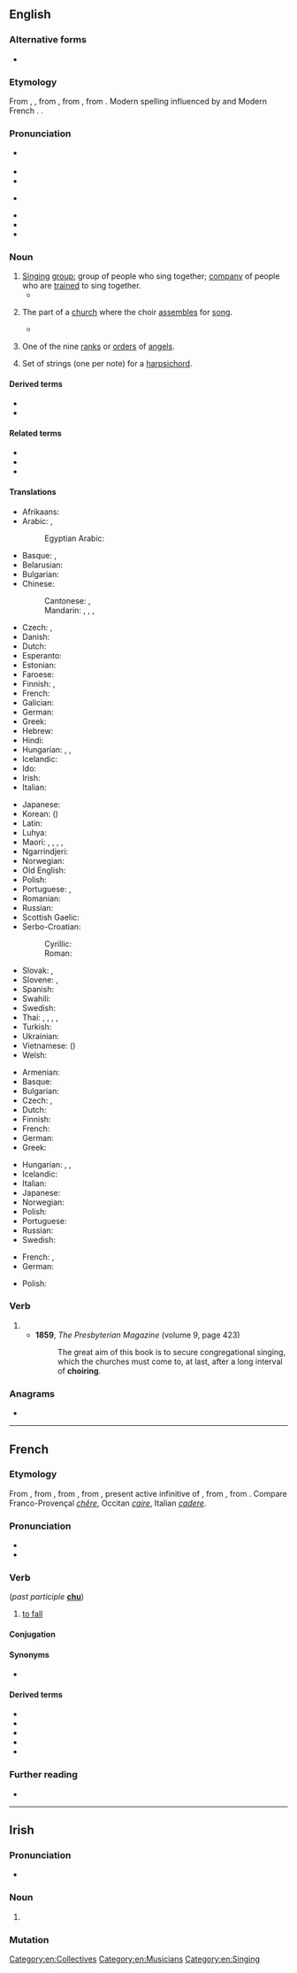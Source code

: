 {{also|chóir}}
==English==
{{wikipedia|Choir (disambiguation)}}

===Alternative forms===
* {{l|en|quire}} {{qualifier|archaic}}

===Etymology===
From {{inh|en|enm||quer}}, {{m|enm|quere}}, from {{der|en|fro|quer}}, from {{der|en|la|chorus}}, from {{der|en|grc|χορός|sc=polytonic||company of dancers or singers}}. Modern spelling influenced by {{m|en|chorus}} and Modern French {{m|fr|chœur}}. {{doublet|chorus|lang=en}}.

===Pronunciation===
* {{a|UK}} {{IPA|/kwaɪ.ə(ɹ)/|lang=en}}
* {{audio|en-uk-choir.ogg|Audio (UK)|lang=en}}
* {{rhymes|aɪə(r)|lang=en}}
* {{a|US}} {{IPA|/kwaɪɚ/|lang=en}}
* {{audio|en-us-choir.ogg|Audio (US)|lang=en}}
* {{rhymes|aɪɚ|lang=en}}
* {{homophones|lang=en|quire}}

===Noun===
{{wikipedia}}
{{en-noun}}

# [[sing|Singing]] [[group]]; group of people who sing together; [[company]] of people who are [[train]]ed to sing together.
#* {{quote-book|lang=en|year=1918|author={{w|W. B. Maxwell}}|chapter=5
|title=[http://openlibrary.org/works/OL1097634W The Mirror and the Lamp]
|passage=Then everybody once more knelt, and soon the blessing was pronounced. The '''choir''' and the clergy trooped out slowly, [&hellip;], down the nave to the western door. [&hellip;] At a seemingly immense distance the surpliced group stopped to say the last prayer.}}
#: {{ux|en|The church '''choir''' practices Thursday nights.}}
# {{lb|en|architecture}} The part of a [[church]] where the choir [[assemble]]s for [[song]].
#* {{quote-book|lang=en|year=1918|author={{w|W. B. Maxwell}}|chapter=5
|title=[http://openlibrary.org/works/OL1097634W The Mirror and the Lamp]
|passage=Here, in the transept and '''choir''', where the service was being held, one was conscious every moment of an increasing brightness; colours glowing vividly beneath the circular chandeliers, and the rows of small lights on the choristers' desks flashed and sparkled in front of the boys' faces, deep linen collars, and red neckbands.}}
# {{qualifier|Christian [[angelology]]}} One of the nine [[rank]]s or [[order]]s of [[angel]]s.
#: {{ux|en|Seraphim, Cherubim, and Thrones are three of the '''choirs''' of angels.}}
# Set of strings (one per note) for a [[harpsichord]].

====Derived terms====
* {{l|en|chorister}}
* {{l|en|Nikon choir}}

====Related terms====
* {{l|en|choral}}
* {{l|en|chorus}}
* {{l|en|quire}}

====Translations====
{{trans-top|singing group}}
* Afrikaans: {{t|af|koor|n}}
* Arabic: {{t|ar|كُورَال|m|tr=kōrāl}}, {{t|ar|جَوْقَة|f}}
*: Egyptian Arabic: {{t|arz|كورال|m|tr=korāl|sc=Arab}}
* Basque: {{t|eu|abesbatza}}, {{t|eu|koru}}
* Belarusian: {{t|be|хор|m|sc=Cyrl}}
* Bulgarian: {{t|bg|хор|m}}
* Chinese:
*: Cantonese: {{t|yue|合唱團|sc=Hani}}, {{t|yue|合唱团|tr=hap6 coeng3 tyun4|sc=Hani}}
*: Mandarin: {{t+|cmn|合唱團|sc=Hani}}, {{t+|cmn|合唱团|tr=héchàngtuán|sc=Hani}}, {{t+|cmn|唱詩班|sc=Hani}}, {{t+|cmn|唱诗班|tr=chàngshībān|sc=Hani}}
* Czech: {{t+|cs|sbor|m}}, {{t|cs|chór|m}}
* Danish: {{t+|da|kor|n}}
* Dutch: {{t+|nl|koor|n}}
* Esperanto: {{t+|eo|ĥoro}}
* Estonian: {{t+|et|koor}}
* Faroese: {{t|fo|kór|n}}
* Finnish: {{t+|fi|kuoro}}, {{t+|fi|kööri}} {{qualifier|colloquial}}
* French: {{t+|fr|chœur|m}}
* Galician: {{t+|gl|coro|m}}
* German: {{t+|de|Chor|m}}
* Greek: {{t+|el|χορωδία|f|sc=Grek}}
* Hebrew: {{t+|he|מקהלה|f|tr=maqhela|sc=Hebr}}
* Hindi: {{t+|hi|कोरस|tr=koras|sc=Deva}}
* Hungarian: {{t+|hu|kórus}}, {{t+|hu|énekkar}}, {{t+|hu|kar}}
* Icelandic: {{t+|is|kór|m}}
* Ido: {{t+|io|koro}}
* Irish: {{t|ga|cór|m}}
* Italian: {{t+|it|coro|m}}
{{trans-mid}}
* Japanese: {{t|ja|合唱団|tr=がっしょうだん, gasshōdan|sc=Jpan}}
* Korean: {{t|ko|합창단}} ({{t|ko|合唱團}})
* Latin: {{t|la|chorus|m}}
* Luhya: {{t|luy|ekwaya}}
* Maori: {{t|mi|koaea}}, {{t|mi|koea}}, {{t|mi|rōpū waiata}}, {{t|mi|tira waiata}}, {{t|mi|kapa waiata}}
* Ngarrindjeri: {{t|nay|kykulan}}
* Norwegian: {{t+|no|kor|n}}
* Old English: {{t|ang|chor|m}}
* Polish: {{t+|pl|chór|m-in}}
* Portuguese: {{t+|pt|coro|m}}, {{t+|pt|coral|m}}
* Romanian: {{t+|ro|cor}}
* Russian: {{t+|ru|хор|m}}
* Scottish Gaelic: {{t|gd|còisir|f}}
* Serbo-Croatian:
*: Cyrillic: {{t|sh|хор|m|sc=Cyrl}}
*: Roman: {{t+|sh|hor|m}}
* Slovak: {{t|sk|chór|m}}, {{t|sk|zbor|m}}
* Slovene: {{t+|sl|zbor|m}}, {{t|sl|kor|m}}
* Spanish: {{t+|es|coro|m}}
* Swahili: {{t+|sw|kwaya}}
* Swedish: {{t+|sv|kör|c}}
* Thai: {{t|th|คายกคณะ}}, {{t|th|ลูกคู่}}, {{t|th|นักร้องหมู่}}, {{t|th|คณะนักร้องประสานเสียง}}, {{t|th|คณะประสานเสียง}}
* Turkish: {{t+|tr|koro}}
* Ukrainian: {{t|uk|хор|m|sc=Cyrl}}
* Vietnamese: {{t|vi|dàn hợp xướng}} ({{t|vi|團合唱}})
* Welsh: {{t|cy|côr}}
{{trans-bottom}}

{{trans-top|part of a church for choir assembly}}
* Armenian: {{t+|hy|դաս}}
* Basque: {{t|eu|koru}}
* Bulgarian: {{t|bg|хор|m}}
* Czech: {{t+|cs|kruchta|f}}, {{t+|cs|kůr|m}}
* Dutch: {{t+|nl|koor|n}}
* Finnish: {{t+|fi|kuori}}
* French: {{t+|fr|chœur}}
* German: {{t+|de|Chor|m}}
* Greek: {{t+|el|χορωδία|f|sc=Grek}}
{{trans-mid}}
* Hungarian: {{t+|hu|kórus}}, {{t+|hu|énekkar}}, {{t+|hu|kar}}
* Icelandic: {{t+|is|kór|m}}
* Italian: {{t+|it|coro|m}}
* Japanese: {{t|ja|聖歌隊|tr=せいかたい, seikatai|sc=Jpan}}
* Norwegian: {{t+|no|kor|c}}
* Polish: {{t+|pl|chór|m-in}}
* Portuguese: {{t+|pt|coro|m}}
* Russian: {{t+|ru|хор|alt=хоры́|m-p}}
* Swedish: {{t+|sv|kor|c}}
{{trans-bottom}}

{{trans-top|a rank or order of angels}}
* French: {{t+|fr|classe}}, {{t+|fr|chœur}}
* German: {{t|de|Engelschor|m}}
{{trans-mid}}
* Polish: {{t+|pl|chór|m-in}}
{{trans-bottom}}

===Verb===
{{en-verb}}

# {{alt form|quire|lang=en||to sing in concert}}
#* '''1859''', ''The Presbyterian Magazine'' (volume 9, page 423)
#*: The great aim of this book is to secure congregational singing, which the churches must come to, at last, after a long interval of '''choiring'''.

===Anagrams===
* {{anagrams|en|a=chior|chiro|chiro-|ichor}}

[[Category:en:Collectives]]
[[Category:en:Musicians]]
[[Category:en:Singing]]

----

==French==

===Etymology===
From {{inh|fr|frm|cheoir}}, from {{inh|fr|fro|cheoir}}, from {{inh|fr|VL.|*cadēre}}, from {{inh|fr|la|cadere}}, present active infinitive of {{m|la|cadō}}, from {{inh|fr|itc-pro|*kadō}}, from {{der|fr|ine-pro|*ḱh₂d-||to fall}}. Compare Franco-Provençal ''[[chêre]]'', Occitan ''[[caire]]'', Italian ''[[cadere]]''.

===Pronunciation===
* {{fr-IPA}}
* {{rhymes|waʁ|lang=fr}}

===Verb===
{{fr-verb|type=defective}} (''past participle'' '''[[chu]]''')

# {{lb|fr|literary}} [[fall#Verb|to fall]]

====Conjugation====
{{fr-conj-auto}}

====Synonyms====
* {{l|fr|tomber}}

====Derived terms====
* {{l|fr|chute}}
* {{l|fr|déchoir}}
* {{l|fr|échoir}}
* {{l|fr|méchoir}}
* {{l|fr|rechoir}}

===Further reading===
* {{R:TLFi}}

----

==Irish==

===Pronunciation===
* {{IPA|[xɛɾʲ]|lang=ga}}

===Noun===
{{head|ga|mutated noun|g=m}}

# {{ga-lenition of|coir}}

===Mutation===
{{ga-mut-cons|c|oir}}